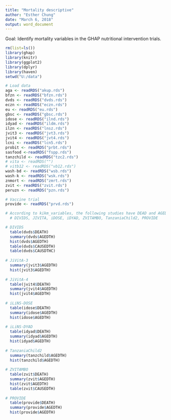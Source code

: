 ```yaml
---
title: "Mortality descriptive"
author: "Esther Chung"
date: "March 6, 2018"
output: word_document
---
```


Goal: Identify mortality variables in the GHAP nutritional intervention trials. 

```r
rm(list=ls())
library(ghap)
library(knitr)
library(ggplot2)
library(dplyr)
library(haven)
setwd("U:/data")
```

```r
# Load data
aga <- readRDS("akup.rds")
bfzn <- readRDS("bfzn.rds")
dvds <- readRDS("dvds.rds") 
eczn <- readRDS("eczn.rds")
eu <- readRDS("eu.rds")
gbsc <- readRDS("gbsc.rds")
idose <- readRDS("ilnd.rds") 
idyad <- readRDS("ildm.rds")
ilzn <- readRDS("lnsz.rds")
jvit3 <- readRDS("jvt3.rds")
jvit4 <- readRDS("jvt4.rds")
lcni <- readRDS("lcn5.rds")
probit <- readRDS("prbt.rds")
sasfood <-readRDS("fspp.rds")
tanzchild <- readRDS("tzc2.rds")
# vita <- readRDS("")
# vitb12 <- readRDS("vb12.rds")
wash-bd <- readRDS("wsb.rds")
wash-k <- readRDS("wsk.rds")
znmort <- readRDS("zmrt.rds")
zvit <- readRDS("zvit.rds")
peruzn <- readRDS("pzn.rds")

# Vaccine trial
provide <- readRDS("prvd.rds") 
```

```r
# According to kikm_variables, the following studies have DEAD and AGEDTH as mortality variables 
  # DIVIDS, JIVITA, iDOSE, iDYAD, ZVITAMBO, TanzaniaChild2, PROVIDE

# DIVIDS
  table(dvds$DEATH)
  summary(dvds$AGEDTH)
  hist(dvds$AGEDTH)
  table(dvds$CAUSEDTH)
  table(dvds$CAUSDTHC)
  
# JiVitA-3
  summary(jvit3$AGEDTH)
  hist(jvit3$AGEDTH)
  
# JiVitA-4
  table(jvit4$DEATH)
  summary(jvit4$AGEDTH)
  hist(jvit4$AGEDTH)
  
# iLiNS-DOSE
  table(idose$DEATH)
  summary(idose$AGEDTH)
  hist(idose$AGEDTH)
  
# iLiNS-DYAD
  table(idyad$DEATH)
  summary(idyad$AGEDTH)
  hist(idyad$AGEDTH)
  
# TanzaniaChild2
  summary(tanzchild$AGEDTH)
  hist(tanzchild$AGEDTH)
  
# ZVITAMBO
  table(zvit$DEATH)
  summary(zvit$AGEDTH)
  hist(zvit$AGEDTH)
  table(zvit$CAUSEDTH)
  
# PROVIDE
  table(provide$DEATH)
  summary(provide$AGEDTH)
  hist(provide$AGEDTH)
```
